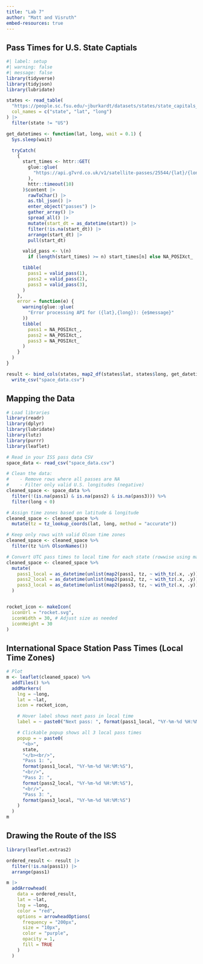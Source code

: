 ```yaml
---
title: "Lab 7"
author: "Matt and Visruth"
embed-resources: true
---
```


## Pass Times for U.S. State Captials

```r
#| label: setup
#| warning: false
#| message: false
library(tidyverse)
library(tidyjson)
library(lubridate)

states <- read_table(
  "https://people.sc.fsu.edu/~jburkardt/datasets/states/state_capitals_ll.txt",
  col_names = c("state", "lat", "long")
) |>
  filter(state != "US")

get_datetimes <- function(lat, long, wait = 0.1) {
  Sys.sleep(wait)

  tryCatch(
    {
      start_times <- httr::GET(
        glue::glue(
          "https://api.g7vrd.co.uk/v1/satellite-passes/25544/{lat}/{long}.json"
        ),
        httr::timeout(10)
      )$content |>
        rawToChar() |>
        as.tbl_json() |>
        enter_object("passes") |>
        gather_array() |>
        spread_all() |>
        mutate(start_dt = as_datetime(start)) |>
        filter(!is.na(start_dt)) |>
        arrange(start_dt) |>
        pull(start_dt)

      valid_pass <- \(n)
        if (length(start_times) >= n) start_times[n] else NA_POSIXct_

      tibble(
        pass1 = valid_pass(1),
        pass2 = valid_pass(2),
        pass3 = valid_pass(3),
      )
    },
    error = function(e) {
      warning(glue::glue(
        "Error processing API for ({lat},{long}): {e$message}"
      ))
      tibble(
        pass1 = NA_POSIXct_,
        pass2 = NA_POSIXct_,
        pass3 = NA_POSIXct_
      )
    }
  )
}

result <- bind_cols(states, map2_df(states$lat, states$long, get_datetimes)) |>
  write_csv("space_data.csv")
```

## Mapping the Data

```r
# Load libraries
library(readr)
library(dplyr)
library(lubridate)
library(lutz)
library(purrr)
library(leaflet)

# Read in your ISS pass data CSV
space_data <- read_csv("space_data.csv")

# Clean the data:
#    - Remove rows where all passes are NA
#    - Filter only valid U.S. longitudes (negative)
cleaned_space <- space_data %>%
  filter(!(is.na(pass1) & is.na(pass2) & is.na(pass3))) %>%
  filter(long < 0)

# Assign time zones based on latitude & longitude
cleaned_space <- cleaned_space %>%
  mutate(tz = tz_lookup_coords(lat, long, method = "accurate"))

# Keep only rows with valid Olson time zones
cleaned_space <- cleaned_space %>%
  filter(tz %in% OlsonNames())

# Convert UTC pass times to local time for each state (rowwise using map2)
cleaned_space <- cleaned_space %>%
  mutate(
    pass1_local = as_datetime(unlist(map2(pass1, tz, ~ with_tz(.x, .y)))),
    pass2_local = as_datetime(unlist(map2(pass2, tz, ~ with_tz(.x, .y)))),
    pass3_local = as_datetime(unlist(map2(pass3, tz, ~ with_tz(.x, .y))))
  )


rocket_icon <- makeIcon(
  iconUrl = "rocket.svg",
  iconWidth = 30, # Adjust size as needed
  iconHeight = 30
)
```


## International Space Station Pass Times (Local Time Zones)

```r
# Plot
m <- leaflet(cleaned_space) %>%
  addTiles() %>%
  addMarkers(
    lng = ~long,
    lat = ~lat,
    icon = rocket_icon,

    # Hover label shows next pass in local time
    label = ~ paste0("Next pass: ", format(pass1_local, "%Y-%m-%d %H:%M:%S")),

    # Clickable popup shows all 3 local pass times
    popup = ~ paste0(
      "<b>",
      state,
      "</b><br/>",
      "Pass 1: ",
      format(pass1_local, "%Y-%m-%d %H:%M:%S"),
      "<br/>",
      "Pass 2: ",
      format(pass2_local, "%Y-%m-%d %H:%M:%S"),
      "<br/>",
      "Pass 3: ",
      format(pass3_local, "%Y-%m-%d %H:%M:%S")
    )
  )
m
```


## Drawing the Route of the ISS

```r
library(leaflet.extras2)

ordered_result <- result |>
  filter(!is.na(pass1)) |>
  arrange(pass1)

m |>
  addArrowhead(
    data = ordered_result,
    lat = ~lat,
    lng = ~long,
    color = "red",
    options = arrowheadOptions(
      frequency = "200px",
      size = "10px",
      color = "purple",
      opacity = 1,
      fill = TRUE
    )
  )
```